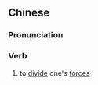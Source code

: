 ==Chinese==
{{zh-forms}}

===Pronunciation===
{{zh-pron
|m=fēnbīng
|cat=v
}}

===Verb===
{{zh-verb}}

# to [[divide]] one's [[forces]]